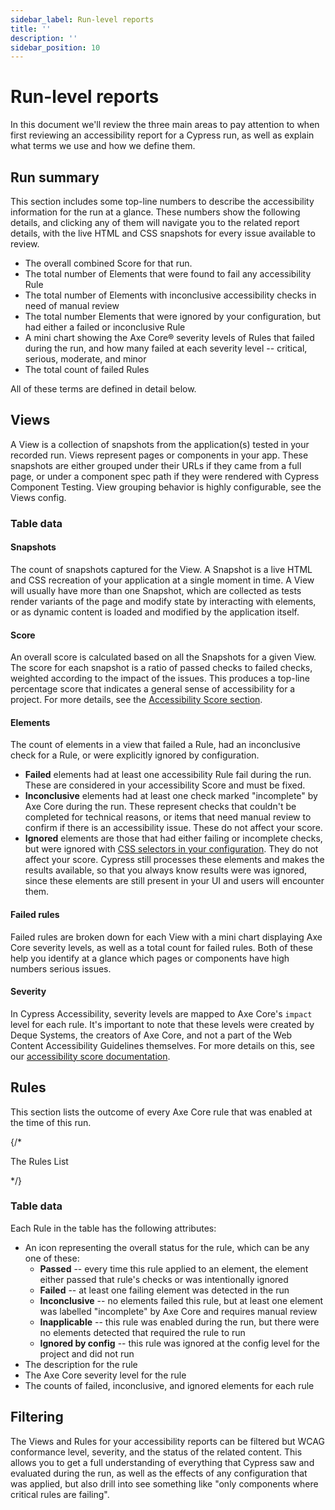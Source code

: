 ```yaml
---
sidebar_label: Run-level reports
title: ''
description: ''
sidebar_position: 10
---
```


# Run-level reports

In this document we'll review the three main areas to pay attention to when first reviewing an accessibility report for a Cypress run, as well as explain what terms we use and how we define them.

## Run summary

<DocsImage
  src="/img/accessibility/core-concepts/cypress-accessibility-summary-metrics.png"
  width="60%"
  alt="A heading reads Cypress Accessibility, above some summary metrics that are describe in detail in this document's text."
/>

This section includes some top-line numbers to describe the accessibility information for the run at a glance. These numbers show the following details, and clicking any of them will navigate you to the related report details, with the live HTML and CSS snapshots for every issue available to review.

* The overall combined Score for that run.
* The total number of Elements that were found to fail any accessibility Rule
* The total number of Elements with inconclusive accessibility checks in need of manual review
* The total number Elements that were ignored by your configuration, but had either a failed or inconclusive Rule
* A mini chart showing the Axe Core® severity levels of Rules that failed during the run, and how many failed at each severity level -- critical, serious, moderate, and minor
* The total count of failed Rules

All of these terms are defined in detail below.

## Views

A View is a collection of snapshots from the application(s) tested in your recorded run. Views represent pages or components in your app. These snapshots are either grouped under their URLs if they came from a full page, or under a component spec path if they were rendered with Cypress Component Testing. View grouping behavior is highly configurable, see the Views config.

<DocsImage
  src="/img/accessibility/core-concepts/cypress-accessibility-views-dashboard.png"
  alt="The Cypress Accessibility Views List, in context in Cypress Cloud, reflecting a run of the Cypress Realworld App where violations of accessibility rules were detected on multiple pages."
/>

### Table data

#### Snapshots

The count of snapshots captured for the View. A Snapshot is a live HTML and CSS recreation of your application at a single moment in time. A View will usually have more than one Snapshot, which are collected as tests render variants of the page and modify state by interacting with elements, or as dynamic content is loaded and modified by the application itself.

#### Score

An overall score is calculated based on all the Snapshots for a given View. The score for each snapshot is a ratio of passed checks to failed checks, weighted according to the impact of the issues. This produces a top-line percentage score that indicates a general sense of accessibility for a project. For more details, see the [Accessibility Score section](https://cypressio.gitbook.io/accessibility/accessibility-score).

#### Elements

The count of elements in a view that failed a Rule, had an inconclusive check for a Rule, or were explicitly ignored by configuration.

* **Failed** elements had at least one accessibility Rule fail during the run. These are considered in your accessibility Score and must be fixed.&#x20;
* **Inconclusive** elements had at least one check marked "incomplete" by Axe Core during the run. These represent checks that couldn't be completed for technical reasons, or items that need manual review to confirm if there is an accessibility issue. These do not affect your score.
* **Ignored** elements are those that had either failing or incomplete checks, but were ignored with [CSS selectors in your configuration](https://cypressio.gitbook.io/accessibility/configuration/elementfilters). They do not affect your score. Cypress still processes these elements and makes the results available, so that you always know results were was ignored, since these elements are still present in your UI and users will encounter them.

#### Failed rules

Failed rules are broken down for each View with a mini chart displaying Axe Core severity levels, as well as a total count for failed rules. Both of these help you identify at a glance which pages or components have high numbers serious issues.

#### Severity

In Cypress Accessibility, severity levels are mapped to Axe Core's `impact` level for each rule. It's important to note that these levels were created by Deque Systems, the creators of Axe Core, and not a part of the Web Content Accessibility Guidelines themselves. For more details on this, see our [accessibility score documentation](https://github.com/dequelabs/axe-core/blob/develop/doc/issue\_impact.md).

## Rules

This section lists the outcome of every Axe Core rule that was enabled at the time of this run.

{/* <img src=".gitbook/assets/Screenshot 2024-09-15 at 8.22.16 PM.png" alt=""><p>The Rules List</p> */}

<DocsImage
  src="/img/accessibility/core-concepts/cypress-accessibility-rules-list.png"
  alt="The Cypress Accessibility rules list showing multiple accessibility rules failing in this run of the Cypress Realworld App."
/>

### Table data

Each Rule in the table has the following attributes:

* An icon representing the overall status for the rule, which can be any one of these:
  * **Passed** -- every time this rule applied to an element, the element either passed that rule's checks or was intentionally ignored
  * **Failed** -- at least one failing element was detected in the run
  * **Inconclusive** -- no elements failed this rule, but at least one element was labelled "incomplete" by Axe Core and requires manual review
  * **Inapplicable** -- this rule was enabled during the run, but there were no elements detected that required the rule to run
  * **Ignored by config** -- this rule was ignored at the config level for the project and did not run
* The description for the rule
* The Axe Core severity level for the rule
* The counts of failed, inconclusive, and ignored elements for each rule

## Filtering

The Views and Rules for your accessibility reports can be filtered but WCAG conformance level, severity, and the status of the related content. This allows you to get a full understanding of everything that Cypress saw and evaluated during the run, as well as the effects of any configuration that was applied, but also drill into see something like "only components where critical rules are failing".

